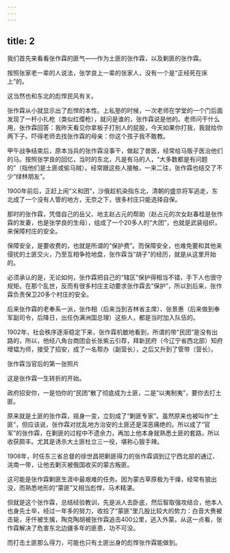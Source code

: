 ```yaml
---
---
---
```

title: 2
---



我们首先来看看张作霖的匪气——作为土匪的张作霖，以及剿匪的张作霖。

按照张家老一辈的人说法，张学良上一辈的张家人，没有一个是“正经死在床上”的。

这当然也和东北的彪悍民风有关。

张作霖从小就显示出了彪悍的本性。上私塾的时候，一次老师在学堂的一个门后面发现了一杆小扎枪（类似红缨枪），就问是谁的，张作霖说是他的。老师问干什么用，张作霖回答：我昨天看见你拿板子打别人的屁股，今天如果你打我，我就给你两下子。吓得老师去找张作霖的母亲：你这个孩子我不敢教。

甲午战争结束后，原本当兵的张作霖没事干，做起了兽医，经常给马贩子医治他们的马。按照张学良的回忆，当时的东北，凡是有马的人，“大多数都是有问题的”（指他们是土匪或偷马贼）。经常跟这些人接触，一来二往，张作霖也结交了不少“绿林朋友”。

1900年前后，正赶上闹“义和团”，沙俄趁机染指东北，清朝的盛京将军逃走，东北成了一个没有人管的地方，无奈之下，很多村庄只能选择自保。

那时的张作霖，凭借自己的岳父、地主赵占元的帮助（赵占元的次女赵春桂是张作霖的发妻，也是张学良的生母），组成了一个20多人的“大团”，也就是武装组织，来保障村庄的安全。

保障安全，是要收费的，也就是所谓的“保护费”。而保障安全，也难免要和其他来侵扰的土匪交火，乃至互相争抢地盘，张作霖当“胡子”的经历，就是从这里开始的。

必须承认的是，无论如何，张作霖把自己的“辖区”保护得相当不错，手下人也很守规矩。在那个乱世，反而有很多村庄主动要求张作霖去“保护”，所以到后来，张作霖负责保卫20多个村庄的安全。

后来张作霖的老奉系一派，张作相（后来当到吉林省主席）、张景惠（后来做到奉军副司令，后降日，出任伪满洲国总理）这些人，都是当时加入队伍的。

1902年，社会秩序逐渐稳定下来，张作霖机敏地看到，所谓的带“民团”是没有出路的，所以，他经八角台商团会长张紫云引荐，拜新民府（今辽宁省西北部）知府增韫为师，接受了招安，成了一名帮办（副营长），之后又升到了管带（营长）。

张作霖当官后的第一张照片



这是张作霖一生转折的开始。

政府招安你，一是怕你的“民团”散了彻底成为土匪，二是“以夷制夷”，要你去打土匪。

原来就是土匪的张作霖，摇身一变，立刻成了“剿匪专家”。虽然原来也被叫作“土匪”，但应该说，张作霖对扰乱地方治安的土匪还是深恶痛绝的。所以成了“官军”的张作霖，在剿匪的过程中不遗余力，再加上他本身就熟悉土匪的套路，所以收获颇丰。尤其是诱杀大土匪杜立三一役，堪称心狠手辣。

1908年，时任东三省总督的徐世昌把剿匪得力的张作霖调到辽宁西北部的通辽、洮南一带，让他去剿灭被俄国收买的蒙古叛匪。

这可能是张作霖剿匪生涯中最艰难的任务。因为蒙古草原极为干燥，经常有狼出没，而熟悉地形的“蒙匪”又相当彪悍，马术精湛。

但就是这个张作霖，总结经验教训，先是派人去卧底，然后智取强攻结合，他本人也身先士卒，经过一年多的努力，收拾了“蒙匪”里几股比较大的势力：白音大赉被击毙，牙仟被生擒，陶克陶胡被张作霖追击400公里，逃入外蒙。从这一点看，张作霖解决了危害东北边疆多年的匪患，功不可没。

而打击土匪那么得力，可能也只有土匪出身的彪悍张作霖能做到。